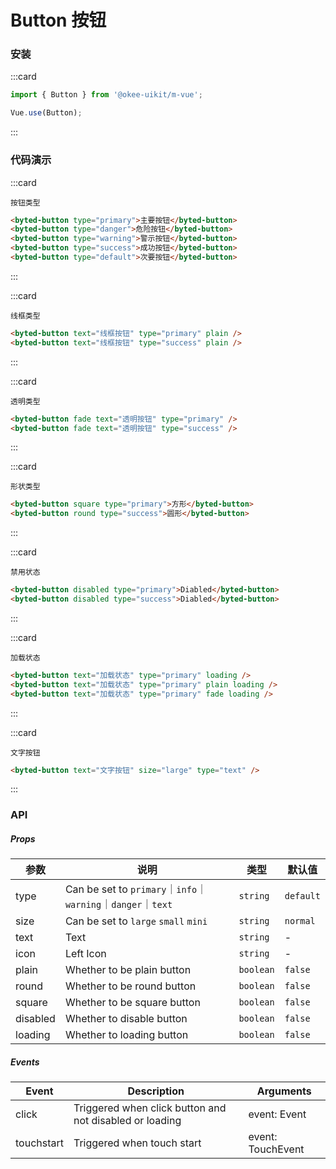 # Button 按钮

### 安装

:::card

```javascript
import { Button } from '@okee-uikit/m-vue';

Vue.use(Button);
```

:::

### 代码演示

:::card

```topic
按钮类型
```

```html
<byted-button type="primary">主要按钮</byted-button>
<byted-button type="danger">危险按钮</byted-button>
<byted-button type="warning">警示按钮</byted-button>
<byted-button type="success">成功按钮</byted-button>
<byted-button type="default">次要按钮</byted-button>
```

:::

:::card

```topic
线框类型
```

```html
<byted-button text="线框按钮" type="primary" plain />
<byted-button text="线框按钮" type="success" plain />
```

:::

:::card

```topic
透明类型
```

```html
<byted-button fade text="透明按钮" type="primary" />
<byted-button fade text="透明按钮" type="success" />
```

:::

:::card

```topic
形状类型
```

```html
<byted-button square type="primary">方形</byted-button>
<byted-button round type="success">圆形</byted-button>
```

:::

:::card

```topic
禁用状态
```

```html
<byted-button disabled type="primary">Diabled</byted-button>
<byted-button disabled type="success">Diabled</byted-button>
```

:::

:::card

```topic
加载状态
```

```html
<byted-button text="加载状态" type="primary" loading />
<byted-button text="加载状态" type="primary" plain loading />
<byted-button text="加载状态" type="primary" fade loading />
```

:::

:::card

```topic
文字按钮
```

```html
<byted-button text="文字按钮" size="large" type="text" />
```

:::

### API

##### Props

| 参数     | 说明                                                     | 类型      | 默认值    |
| -------- | -------------------------------------------------------- | --------- | --------- |
| type     | Can be set to `primary`｜`info`｜`warning`｜`danger`｜`text` | `string`  | `default` |
| size     | Can be set to `large` `small` `mini`                     | `string`  | `normal`  |
| text     | Text                                                     | `string`  | -         |
| icon     | Left Icon                                                | `string`  | -         |
| plain    | Whether to be plain button                               | `boolean` | `false`   |
| round    | Whether to be round button                               | `boolean` | `false`   |
| square   | Whether to be square button                              | `boolean` | `false`   |
| disabled | Whether to disable button                                | `boolean` | `false`   |
| loading  | Whether to loading button                                | `boolean` | `false`   |

##### Events

| Event      | Description                                             | Arguments         |
| ---------- | ------------------------------------------------------- | ----------------- |
| click      | Triggered when click button and not disabled or loading | event: Event      |
| touchstart | Triggered when touch start                              | event: TouchEvent |
